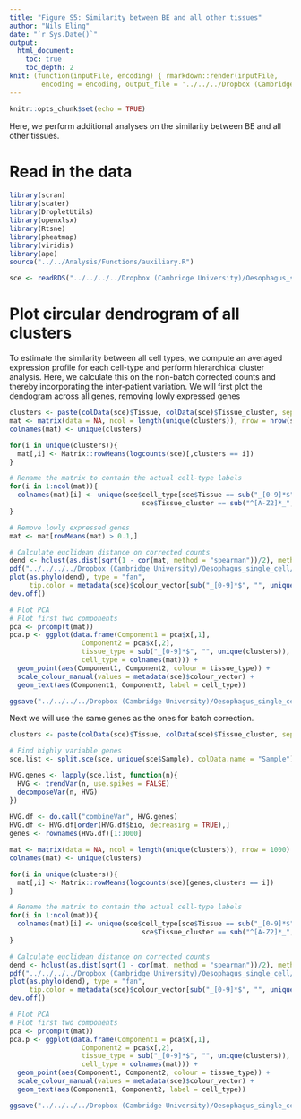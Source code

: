 ```yaml
---
title: "Figure S5: Similarity between BE and all other tissues"
author: "Nils Eling"
date: "`r Sys.Date()`"
output: 
  html_document:
    toc: true
    toc_depth: 2
knit: (function(inputFile, encoding) { rmarkdown::render(inputFile, 
        encoding = encoding, output_file = '../../../Dropbox (Cambridge University)/Oesophagus_single_cell/Results/Figures/Fig_S4.html') })
---
```


```r
knitr::opts_chunk$set(echo = TRUE)
```

Here, we perform additional analyses on the similarity between BE and all other tissues.

# Read in the data

```r
library(scran)
library(scater)
library(DropletUtils)
library(openxlsx)
library(Rtsne)
library(pheatmap)
library(viridis)
library(ape)
source("../../Analysis/Functions/auxiliary.R")

sce <- readRDS("../../../../Dropbox (Cambridge University)/Oesophagus_single_cell/All_corrected_sce.rds")
```

# Plot circular dendrogram of all clusters

To estimate the similarity between all cell types, we compute an averaged expression profile for each cell-type and perform hierarchical cluster analysis.
Here, we calculate this on the non-batch corrected counts and thereby incorporating the inter-patient variation.
We will first plot the dendogram across all genes, removing lowly expressed genes

```r
clusters <- paste(colData(sce)$Tissue, colData(sce)$Tissue_cluster, sep = "_")
mat <- matrix(data = NA, ncol = length(unique(clusters)), nrow = nrow(sce))
colnames(mat) <- unique(clusters)

for(i in unique(clusters)){
  mat[,i] <- Matrix::rowMeans(logcounts(sce)[,clusters == i])
}

# Rename the matrix to contain the actual cell-type labels
for(i in 1:ncol(mat)){
  colnames(mat)[i] <- unique(sce$cell_type[sce$Tissue == sub("_[0-9]*$", "", colnames(mat)[i]) &
                                 sce$Tissue_cluster == sub("^[A-Z2]*_", "", colnames(mat)[i])])
}

# Remove lowly expressed genes
mat <- mat[rowMeans(mat) > 0.1,]

# Calculate euclidean distance on corrected counts
dend <- hclust(as.dist(sqrt(1 - cor(mat, method = "spearman"))/2), method = "ward.D2")
pdf("../../../../Dropbox (Cambridge University)/Oesophagus_single_cell/Results/Figures/Supplementary_figures/Figure_S5/Tree_all_genes.pdf", width = 10, height = 10)
plot(as.phylo(dend), type = "fan", 
     tip.color = metadata(sce)$colour_vector[sub("_[0-9]*$", "", unique(clusters))])
dev.off()

# Plot PCA
# Plot first two components
pca <- prcomp(t(mat))
pca.p <- ggplot(data.frame(Component1 = pca$x[,1],
                  Component2 = pca$x[,2],
                  tissue_type = sub("_[0-9]*$", "", unique(clusters)),
                  cell_type = colnames(mat))) +
  geom_point(aes(Component1, Component2, colour = tissue_type)) +
  scale_colour_manual(values = metadata(sce)$colour_vector) + 
  geom_text(aes(Component1, Component2, label = cell_type))

ggsave("../../../../Dropbox (Cambridge University)/Oesophagus_single_cell/Results/Figures/Supplementary_figures/Figure_S5/PCA_cell_types_all_genes.pdf", pca.p, width = 10, height = 10)
```

Next we will use the same genes as the ones for batch correction.

```r
clusters <- paste(colData(sce)$Tissue, colData(sce)$Tissue_cluster, sep = "_")

# Find highly variable genes
sce.list <- split.sce(sce, unique(sce$Sample), colData.name = "Sample")

HVG.genes <- lapply(sce.list, function(n){
  HVG <- trendVar(n, use.spikes = FALSE)
  decomposeVar(n, HVG)
})
  
HVG.df <- do.call("combineVar", HVG.genes)
HVG.df <- HVG.df[order(HVG.df$bio, decreasing = TRUE),]
genes <- rownames(HVG.df)[1:1000]

mat <- matrix(data = NA, ncol = length(unique(clusters)), nrow = 1000)
colnames(mat) <- unique(clusters)

for(i in unique(clusters)){
  mat[,i] <- Matrix::rowMeans(logcounts(sce)[genes,clusters == i])
}

# Rename the matrix to contain the actual cell-type labels
for(i in 1:ncol(mat)){
  colnames(mat)[i] <- unique(sce$cell_type[sce$Tissue == sub("_[0-9]*$", "", colnames(mat)[i]) &
                                 sce$Tissue_cluster == sub("^[A-Z2]*_", "", colnames(mat)[i])])
}

# Calculate euclidean distance on corrected counts
dend <- hclust(as.dist(sqrt(1 - cor(mat, method = "spearman"))/2), method = "ward.D2")
pdf("../../../../Dropbox (Cambridge University)/Oesophagus_single_cell/Results/Figures/Supplementary_figures/Figure_S5/Tree_HVG.pdf", width = 10, height = 10)
plot(as.phylo(dend), type = "fan", 
     tip.color = metadata(sce)$colour_vector[sub("_[0-9]*$", "", unique(clusters))])
dev.off()

# Plot PCA
# Plot first two components
pca <- prcomp(t(mat))
pca.p <- ggplot(data.frame(Component1 = pca$x[,1],
                  Component2 = pca$x[,2],
                  tissue_type = sub("_[0-9]*$", "", unique(clusters)),
                  cell_type = colnames(mat))) +
  geom_point(aes(Component1, Component2, colour = tissue_type)) +
  scale_colour_manual(values = metadata(sce)$colour_vector) + 
  geom_text(aes(Component1, Component2, label = cell_type))

ggsave("../../../../Dropbox (Cambridge University)/Oesophagus_single_cell/Results/Figures/Supplementary_figures/Figure_S5/PCA_cell_types_HVG.pdf", pca.p, width = 10, height = 10)

```


